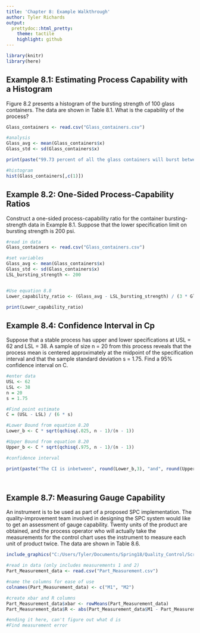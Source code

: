 ```yaml
---
title: 'Chapter 8: Example Walkthrough'
author: Tyler Richards
output:
  prettydoc::html_pretty:
    theme: tactile
    highlight: github
---
```



```r
library(knitr)
library(here)
```

## Example 8.1: Estimating Process Capability with a Histogram

Figure 8.2 presents a histogram of the bursting strength of 100 glass containers. The data are shown in Table 8.1. What is the capability of the process?
  
  
```r
Glass_containers <- read.csv("Glass_containers.csv")

#analysis
Glass_avg <- mean(Glass_containers$x)
Glass_std <- sd(Glass_containers$x)

print(paste("99.73 percent of all the glass containers will burst between ", Glass_avg - 3*Glass_std, " and ", Glass_avg + 3*Glass_std, "."))

#histogram
hist(Glass_containers[,c(1)])
```
  
  
  
## Example 8.2: One-Sided Process-Capability Ratios

Construct a one-sided process-capability ratio for the container bursting-strength data in Example 8.1. Suppose that the lower specification limit on bursting strength is 200 psi.  

  
  
  
```r
#read in data
Glass_containers <- read.csv("Glass_containers.csv")

#set variables
Glass_avg <- mean(Glass_containers$x)
Glass_std <- sd(Glass_containers$x)
LSL_bursting_strength <- 200


#Use equation 8.8 
Lower_capability_ratio <- (Glass_avg - LSL_bursting_strength) / (3 * Glass_std)

print(Lower_capability_ratio)
```


## Example 8.4: Confidence Interval in Cp

Suppose that a stable process has upper and lower specifications at USL = 62 and LSL = 38. A sample of size n = 20 from this process reveals that the process mean is centered approximately at the midpoint of the specification interval and that the
sample standard deviation s = 1.75. Find a 95% confidence
interval on C.  
  
  
  

```r
#enter data
USL <- 62
LSL <- 38
n = 20
s = 1.75

#Find point estimate
C = (USL - LSL) / (6 * s)

#Lower Bound from equation 8.20
Lower_b <- C * sqrt(qchisq(.025, n - 1)/(n - 1))

#Upper Bound from equation 8.20
Upper_b <- C * sqrt(qchisq(.975, n - 1)/(n - 1))

#confidence interval

print(paste("The CI is inbetween", round(Lower_b,3), "and", round(Upper_b,3)))




```


## Example 8.7: Measuring Gauge Capability

An instrument is to be used as part of a proposed SPC implementation. The quality-improvement team involved in designing the SPC system would like to get an assessment of gauge capability. Twenty units of the product are obtained, and the process operator who will actually take the measurements for the control chart uses the instrument to measure each unit of product twice. The data are shown in Table 8.6. 


```r
include_graphics("C:/Users/Tyler/Documents/Spring18/Quality_Control/Screenshots/Table_8_6.png")

```

```r
#read in data (only includes measurements 1 and 2)
Part_Measurement_data <- read.csv("Part_Measurement.csv")

#name the columns for ease of use
colnames(Part_Measurement_data) <- c("M1", "M2")

#create xbar and R columns
Part_Measurement_data$xbar <- rowMeans(Part_Measurement_data)
Part_Measurement_data$R <- abs(Part_Measurement_data$M1 - Part_Measurement_data$M2)

#ending it here, can't figure out what d is
#Find measurement error

```

